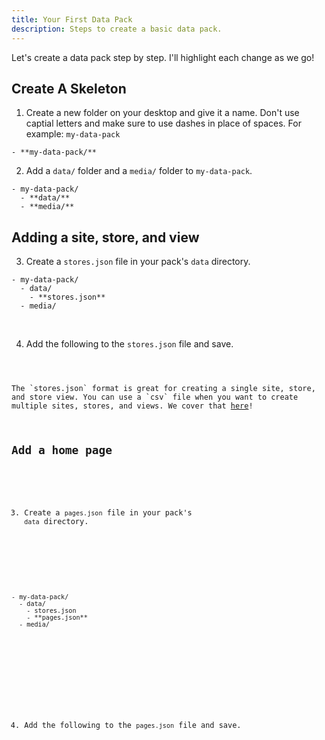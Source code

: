 ```yaml
---
title: Your First Data Pack
description: Steps to create a basic data pack.
---
```



Let's create a data pack step by step.  I'll highlight each change as we go!

## Create A Skeleton

<Steps>

1. Create a new folder on your desktop and give it a name. Don't use captial letters and make sure to use dashes in place of spaces. For example: `my-data-pack`

</Steps>

<FileTree>

    - **my-data-pack/**

</FileTree>

<Steps>

2. Add a `data/` folder and a `media/` folder to `my-data-pack`.

</Steps>

<FileTree>

    - my-data-pack/
      - **data/**
      - **media/**

</FileTree>

## Adding a site, store, and view

<Steps>

3. Create a `stores.json` file in your pack's `data` directory.

</Steps>

<FileTree>

    - my-data-pack/
      - data/
        - **stores.json**
      - media/

</FileTree>

<br />

<Steps>

4. Add the following to the `stores.json` file and save.

</Steps>

<Code code={storesJsonCode} lang="json" title="stores.json" />

<Aside type='note'>
The `stores.json` format is great for creating a single site, store, and store view. You can use a `csv` file when you want to create multiple sites, stores, and views. We cover that <a href="#">here</a>!
</Aside>

## Add a home page

<Steps>

3. Create a `pages.json` file in your pack's `data` directory.

</Steps>

<FileTree>

    - my-data-pack/
      - data/
        - stores.json
        - **pages.json**
      - media/

</FileTree>

<br />

<Steps>

4. Add the following to the `pages.json` file and save.

</Steps>

<Code code={pagesJsonCode} lang="json" title="stores.json" />

